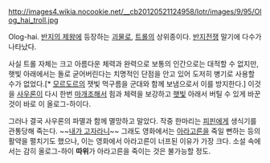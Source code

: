 http://images4.wikia.nocookie.net/__cb20120521124958/lotr/images/9/95/Olog_hai_troll.jpg

Olog-hai. [[반지의 제왕]]에 등장하는 [[괴물]]로, [[트롤]]의 상위종이다. [[반지전쟁]] 말기에 다수가 나타났다. 

사실 트롤 자체는 크고 아름다운 체력과 완력으로 보통의 인간으로는 대적할 수 없지만, 햇빛 아래에서는 돌로 굳어버린다는 치명적인 단점을 안고 있어 도저히 병기로 사용할 수가 없었다.[* [[모르도르]]의 잿빛 먹구름을 군대와 함께 보냄으로서 이를 방지한다.] 이것을 [[사우론]]이 다시 한번 [[마개조]]해서 힘과 체력을 보강하고 [[햇빛]] 아래서 버틸 수 있게 바꾼 것이 바로 이 올로그-하이다.

그러나 결국 사우론의 파멸과 함께 멸망하고 말았다. 작중 한마리는 [[피핀]]에게 생식기를 관통당해 죽는다. ~~[[내가 고자라니]]~~ 그래도 영화에서는 [[아라고른]]을 죽일 뻔하는 등의 활약을 펼치기도 했으나, 이는 영화에서 아라고른이 너프된 이유가 가장 크다. 소설 속에서는 감히 올로그-하이 '''따위'''가 아라고른을 죽이는 것은 불가능할 정도.
